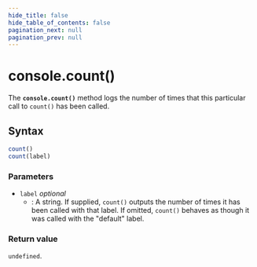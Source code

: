 ```yaml
---
hide_title: false
hide_table_of_contents: false
pagination_next: null
pagination_prev: null
---
```


# console.count()

The **`console.count()`** method logs the number of times that
this particular call to `count()` has been called.


## Syntax

```js
count()
count(label)
```

### Parameters

- `label` _optional_
  - : A string. If supplied, `count()` outputs the number of
    times it has been called with that label. If omitted, `count()` behaves as
    though it was called with the "default" label.

### Return value

`undefined`.
